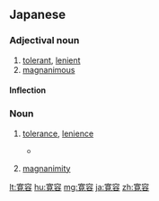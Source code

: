 {{also|寬容}}
==Japanese==
{{ja-kanjitab|かん|よう|yomi=on}}

===Adjectival noun===
{{ja-adj|infl=na|かんよう}}

# [[tolerant]], [[lenient]]
# [[magnanimous]]

====Inflection====
{{ja-na|かんよう}}

===Noun===
{{ja-noun|かんよう}}

# [[tolerance]], [[lenience]]
#* {{RQ:Obama enzetsu}}
#*: {{ja-usex|こうした'''寛容'''は、特に宗教に絡む話の際に重要になる。|こうした '''かんよう''' は、 とく に しゅうきょう に からむ はなし の さい に じゅうよう に なる。|Such tolerance is particularly important when it comes to religion.}}
# [[magnanimity]]

[[lt:寛容]]
[[hu:寛容]]
[[mg:寛容]]
[[ja:寛容]]
[[zh:寛容]]
